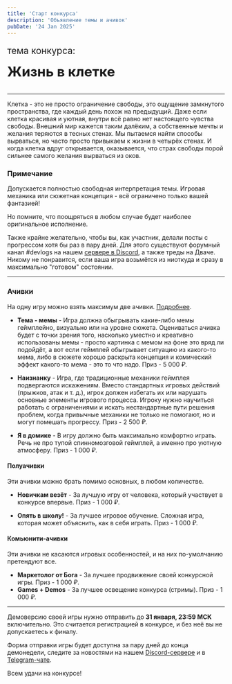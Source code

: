 ```yaml
---
title: 'Старт конкурса'
description: 'Объявление темы и ачивок'
pubDate: '24 Jan 2025'
---
```


<div style={{ textAlign: 'center', marginBottom: '1.5em' }}>
	<p style="margin-bottom: 0; font-size: 1.5em;">тема конкурса:</p>
  <p style="margin-top: 0.5em; font-size: 2.25em; font-weight: bold; line-height: 1.25;">Жизнь в клетке</p>
</div>

---

Клетка - это не просто ограничение свободы, это ощущение замкнутого пространства, где каждый день похож на предыдущий. Даже если клетка красивая и уютная, внутри всё равно нет настоящего чувства свободы. Внешний мир кажется таким далёким, а собственные мечты и желания теряются в тесных стенах. Мы пытаемся найти способы вырваться, но часто просто привыкаем к жизни в четырёх стенах. И когда клетка вдруг открывается, оказывается, что страх свободы порой сильнее самого желания вырваться из оков.

### Примечание

Допускается полностью свободная интерпретация темы. Игровая механика или сюжетная концепция - всё ограничено только вашей фантазией!

Но помните, что поощряться в любом случае будет наиболее оригинальное исполнение.

Также крайне желательно, чтобы вы, как участник, делали посты с прогрессом хотя бы раз в пару дней.
Для этого существуют форумный канал #devlogs на нашем [сервере в Discord](https://discord.gg/FNFnJVCZA9), а также треды на Дваче. Никому не понравится, если ваша игра возьмётся из ниоткуда и сразу в максимально "готовом" состоянии.

---

### Ачивки

На одну игру можно взять максимум две ачивки. [Подробнее](/page/rules/#ачивки).

- **Тема - мемы** - Игра должна обыгрывать какие-либо мемы геймплейно, визуально или на уровне сюжета.
  Оцениваться ачивка будет с точки зрения того, насколько уместно и креативно использованы мемы - просто картинка с мемом на фоне это вряд ли подойдёт, а вот если геймплей обыгрывает ситуацию из какого-то мема, либо в сюжете хорошо раскрыта концепция и комический эффект какого-то мема - это то что надо. <span class="inline-block">Приз - 5 000 ₽</span>.

- **Наизнанку** - Игра, где традиционные механики геймплея подвергаются искажениям. Вместо стандартных игровых действий (прыжков, атак и т. д.), игрок должен избегать их или нарушать основные элементы игрового процесса. Игроку нужно научиться работать с ограничениями и искать нестандартные пути решения проблем, когда привычные механики не только не помогают, но и могут помешать прогрессу. <span class="inline-block">Приз - 2 500 ₽</span>.

- **Я в домике** - В игру должно быть максимально комфортно играть. Речь не про тупой спинномозговой геймплей, а именно про уютную атмосферу. <span class="inline-block">Приз - 1 000 ₽</span>.

#### Полуачивки

Эти ачивки можно брать помимо основных, в любом количестве.

- **Новичкам везёт** - За лучшую игру от человека, который участвует в конкурсе впервые. <span class="inline-block">Приз - 1 000 ₽</span>.

- **Опять в школу!** - За лучшее игровое обучение. Сложная игра, которая может объяснить, как в себя играть. <span class="inline-block">Приз - 1 000 ₽</span>.

#### Комьюнити-ачивки

Эти ачивки не касаются игровых особенностей, и на них по-умолчанию претендуют все.

- **Маркетолог от Бога** - За лучшее продвижение своей конкурсной игры. <span class="inline-block">Приз - 1 000 ₽</span>.
- **Games + Demos** - За лучшее освещение конкурса (стримы). <span class="inline-block">Приз - 1 000 ₽</span>.

---

Демоверсию своей игры нужно отправить до **31 января, 23:59 МСК** включительно. Это считается регистрацией в конкурсе, и без неё вы не допускаетесь к финалу.

Форма отправки игры будет доступна за пару дней до конца демонедели, следите за новостями на нашем [Discord-сервере](https://discord.gg/FNFnJVCZA9) и в [Telegram-чате](https://t.me/+PTOLW-fGfPUxMmM6).

Всем удачи на конкурсе!
